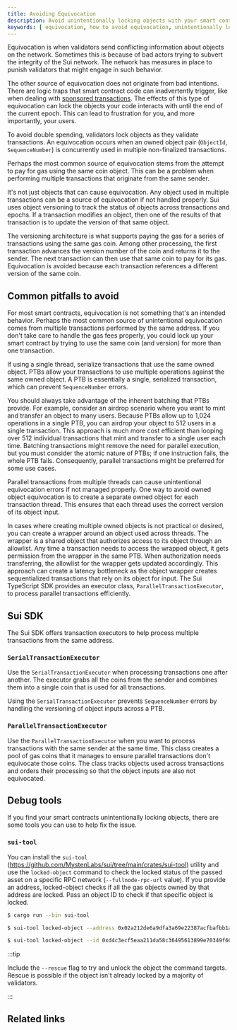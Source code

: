 ```yaml
---
title: Avoiding Equivocation
description: Avoid unintentionally locking objects with your smart contract logic. 
keywords: [ equivocation, how to avoid equivocation, unintentionally locking objects, accidentally locking objects ]
---
```


Equivocation is when validators send conflicting information about objects on the network. Sometimes this is because of bad actors trying to subvert the integrity of the Sui network. The network has measures in place to punish validators that might engage in such behavior.

The other source of equivocation does not originate from bad intentions. There are logic traps that smart contract code can inadvertently trigger, like when dealing with [sponsored transactions](https://docs.sui.io/guides/developer/sui-101/sponsor-txn#client-equivocation-risk). The effects of this type of equivocation can lock the objects your code interacts with until the end of the current epoch. This can lead to frustration for you, and more importantly, your users.

To avoid double spending, validators lock objects as they validate transactions. An equivocation occurs when an owned object pair (`ObjectId`, `SequenceNumber`) is concurrently used in multiple non-finalized transactions.

Perhaps the most common source of equivocation stems from the attempt to pay for gas using the same coin object. This can be a problem when performing multiple transactions that originate from the same sender.

It's not just objects that can cause equivocation. Any object used in multiple transactions can be a source of equivocation if not handled properly. Sui uses object versioning to track the status of objects across transactions and epochs. If a transaction modifies an object, then one of the results of that transaction is to update the version of that same object.

The versioning architecture is what supports paying the gas for a series of transactions using the same gas coin. Among other processing, the first transaction advances the version number of the coin and returns it to the sender. The next transaction can then use that same coin to pay for its gas. Equivocation is avoided because each transaction references a different version of the same coin.

## Common pitfalls to avoid

For most smart contracts, equivocation is not something that's an intended behavior. Perhaps the most common source of unintentional equivocation comes from multiple transactions performed by the same address. If you don't take care to handle the gas fees properly, you could lock up your smart contract by trying to use the same coin (and version) for more than one transaction.

If using a single thread, serialize transactions that use the same owned object. PTBs allow your transactions to use multiple operations against the same owned object. A PTB is essentially a single, serialized transaction, which can prevent `SequenceNumber` errors.

You should always take advantage of the inherent batching that PTBs provide. For example, consider an airdrop scenario where you want to mint and transfer an object to many users. Because PTBs allow up to 1,024 operations in a single PTB, you can airdrop your object to 512 users in a single transaction. This approach is much more cost efficient than looping over 512 individual transactions that mint and transfer to a single user each time. Batching transactions might remove the need for parallel execution, but you must consider the atomic nature of PTBs; if one instruction fails, the whole PTB fails. Consequently, parallel transactions might be preferred for some use cases.

Parallel transactions from multiple threads can cause unintentional equivocation errors if not managed properly. One way to avoid owned object equivocation is to create a separate owned object for each transaction thread. This ensures that each thread uses the correct version of its object input.

In cases where creating multiple owned objects is not practical or desired, you can create a wrapper around an object used across threads. The wrapper is a shared object that authorizes access to its object through an allowlist. Any time a transaction needs to access the wrapped object, it gets permission from the wrapper in the same PTB. When authorization needs transferring, the allowlist for the wrapper gets updated accordingly. This approach can create a latency bottleneck as the object wrapper creates sequentialized transactions that rely on its object for input. The Sui TypeScript SDK provides an executor class, `ParallelTransactionExecutor`, to process parallel transactions efficiently.

## Sui SDK

The Sui SDK offers transaction executors to help process multiple transactions from the same address.

### `SerialTransactionExecutor`

Use the `SerialTransactionExecutor` when processing transactions one after another. The executor grabs all the coins from the sender and combines them into a single coin that is used for all transactions.

Using the `SerialTransactionExecutor` prevents `SequenceNumber` errors by handling the versioning of object inputs across a PTB.

### `ParallelTransactionExecutor`

Use the `ParallelTransactionExecutor` when you want to process transactions with the same sender at the same time. This class creates a pool of gas coins that it manages to ensure parallel transactions don't equivocate those coins. The class tracks objects used across transactions and orders their processing so that the object inputs are also not equivocated.

## Debug tools

If you find your smart contracts unintentionally locking objects, there are some tools you can use to help fix the issue.

### `sui-tool`

You can install the `sui-tool` (https://github.com/MystenLabs/sui/tree/main/crates/sui-tool) utility and use the `locked-object` command to check the locked status of the passed asset on a specific RPC network (`--fullnode-rpc-url` value). If you provide an address, locked-object checks if all the gas objects owned by that address are locked. Pass an object ID to check if that specific object is locked.

```sh
$ cargo run --bin sui-tool
```
```sh
$ sui-tool locked-object --address 0x02a212de6a9dfa3a69e22387acfbafbb1a9e591bd9d636e7895dcfc8de05f331 --fullnode-rpc-url <https://rpc.mainnet.sui.io:443>
```
```sh
$ sui-tool locked-object --id 0xd4c3ecf5eaa211da58c36495613899e70349f6048baaeca99596f1682e89c837 --fullnode-rpc-url <https://rpc.mainnet.sui.io:443>
```

:::tip

Include the `--rescue` flag to try and unlock the object the command targets. Rescue is possible if the object isn't already locked by a majority of validators.

:::

## Related links

<RelatedLink to="/guides/developer/sui-101/building-ptb.mdx" />
<RelatedLink to="/concepts/versioning.mdx" />
<RelatedLink to="/guides/developer/sui-101/sponsor-txn.mdx" />
<RelatedLink href="https://sdk.mystenlabs.com/typescript" label="Sui TypeScript SDK" desc="The Sui TypeScript SDK is a modular library of tools for interacting with the Sui blockchain." />
